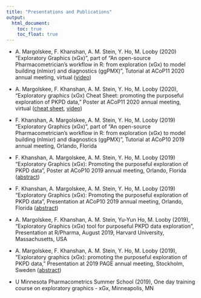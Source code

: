 ```yaml
---
title: "Presentations and Publications"
output: 
  html_document:
    toc: true
    toc_float: true
---
```



* A. Margolskee, F. Khanshan, A. M. Stein, Y. Ho, M. Looby (2020) “Exploratory Graphics (xGx)”, part of “An open-source Pharmacometrician's workflow in R: from exploration (xGx) to model building (nlmixr) and diagnostics (ggPMX)”, Tutorial at ACoP11 2020 annual meeting, virtual ([video](SiteResources/2020_xgx_ACoP_tutorial.mp4)) 

* A. Margolskee, F. Khanshan, A. M. Stein, Y. Ho, M. Looby (2020), “Exploratory graphics (xGx) Cheat Sheet: promoting the purposeful exploration of PKPD data,” Poster at ACoP11 2020 annual meeting, virtual ([cheat sheet](Resources/PKPD_Exploratory_Graphics_(xGx)_Cheat_Sheet.pdf), [video](SiteResources/2020_xgx_ACoP_poster.mp4)) 

* F. Khanshan, A. Margolskee, A. M. Stein, Y. Ho, M. Looby (2019) “Exploratory Graphics (xGx)”, part of “An open-source Pharmacometrician's workflow in R: from exploration (xGx) to model building (nlmixr) and diagnostics (ggPMX)”, Tutorial at ACoP10 2019 annual meeting, Orlando, Florida 

* F. Khanshan, A. Margolskee, A. M. Stein, Y. Ho, M. Looby (2019) “Exploratory Graphics (xGx): Promoting the purposeful exploration of PKPD data”, Poster at ACoP10 2019 annual meeting, Orlando, Florida ([abstract](https://www.go-acop.org/assets/ACoP10/documents/ACoP10%20Combined%20Abstracts_2019.pdf#page=65)) 

* F. Khanshan, A. Margolskee, A. M. Stein, Y. Ho, M. Looby (2019) “Exploratory Graphics (xGx): Promoting the purposeful exploration of PKPD data”, Presentation at ACoP10 2019 annual meeting, Orlando, Florida ([abstract](https://www.go-acop.org/assets/ACoP10/documents/ACoP10%20Combined%20Abstracts_2019.pdf#page=65)) 
 
* A. Margolskee, F. Khanshan, A. M. Stein, Yu-Yun Ho, M. Looby (2019), “Exploratory Graphics (xGx) tool for purposeful PKPD data exploration”, Presentation at R/Pharma, August 2019, Harvard University, Massachusetts, USA

* A. Margolskee, F. Khanshan, A. M. Stein, Y. Ho, M. Looby (2019), “Exploratory graphics (xGx): promoting the purposeful exploration of PKPD data,” Presentation at 2019 PAGE annual meeting, Stockholm, Sweden ([abstract](https://www.page-meeting.org/default.asp?abstract=8913)) 

* U Minnesota Pharmacometrics Summer School (2019), One day training course on exploratory graphics - xGx, Minneapolis, MN 


